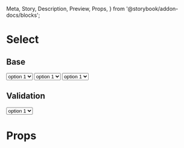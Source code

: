   Meta,
  Story,
  Description,
  Preview,
  Props,
} from '@storybook/addon-docs/blocks';


<Meta title="Components/Select" component={Select} />

# Select

## Base

<Preview>
  <Story name="Base" decorators={[withKnobs, withA11y]}>
    <div
      className="row-items"
      style={{ display: 'flex', justifyContent: 'space-between' }}
    >
      <Select label="Base">
        <option value="1">option 1</option>
        <option value="2">option 2</option>
        <option value="3">option 3</option>
      </Select>
      <Select label="Placeholder" placeholder="Placeholder">
        <option value="1">option 1</option>
        <option value="2">option 2</option>
        <option value="3">option 3</option>
      </Select>
      <Select label="Default Value" placeholder="Placeholder" defaultValue="2">
        <option value="1">option 1</option>
        <option value="2">option 2</option>
        <option value="3">option 3</option>
      </Select>
    </div>
  </Story>
</Preview>

## Validation

<Preview>
  <Story name="Validation" decorators={[withKnobs, withA11y]}>
    <Select
      name="error"
      label="Error Sample"
      error="Errors will be displayed here"
    >
      <option>option 1</option>
      <option>option 2</option>
      <option>option 3</option>
    </Select>
  </Story>
</Preview>

# Props

<Props of={Select} />
